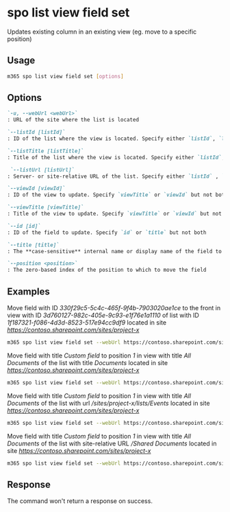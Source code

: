 
# spo list view field set

Updates existing column in an existing view (eg. move to a specific position)

## Usage

```sh
m365 spo list view field set [options]
```

## Options

```md defintion-list
`-u, --webUrl <webUrl>`
: URL of the site where the list is located

`--listId [listId]`
: ID of the list where the view is located. Specify either `listId`, `listTitle`, or `listUrl`.

`--listTitle [listTitle]`
: Title of the list where the view is located. Specify either `listId`, `listTitle`, or `listUrl`.

 `--listUrl [listUrl]`
: Server- or site-relative URL of the list. Specify either `listId` , `listTitle` or `listUrl`.

`--viewId [viewId]`
: ID of the view to update. Specify `viewTitle` or `viewId` but not both

`--viewTitle [viewTitle]`
: Title of the view to update. Specify `viewTitle` or `viewId` but not both

`--id [id]`
: ID of the field to update. Specify `id` or `title` but not both

`--title [title]`
: The **case-sensitive** internal name or display name of the field to update. Specify `id` or `title` but not both

`--position <position>`
: The zero-based index of the position to which to move the field
```

<Global />

## Examples

Move field with ID _330f29c5-5c4c-465f-9f4b-7903020ae1ce_ to the front in view with ID _3d760127-982c-405e-9c93-e1f76e1a1110_ of list with ID _1f187321-f086-4d3d-8523-517e94cc9df9_ located in site _https://contoso.sharepoint.com/sites/project-x_

```sh
m365 spo list view field set --webUrl https://contoso.sharepoint.com/sites/project-x --listId 1f187321-f086-4d3d-8523-517e94cc9df9 --viewId 3d760127-982c-405e-9c93-e1f76e1a1110 --id 330f29c5-5c4c-465f-9f4b-7903020ae1ce --position 0
```

Move field with title _Custom field_ to position _1_ in view with title _All Documents_ of the list with title _Documents_ located in site _https://contoso.sharepoint.com/sites/project-x_

```sh
m365 spo list view field set --webUrl https://contoso.sharepoint.com/sites/project-x --listTitle Documents --viewTitle 'All Documents' --title 'Custom field' --position 1
```

Move field with title _Custom field_ to position _1_ in view with title _All Documents_ of the list with url _/sites/project-x/lists/Events_ located in site _https://contoso.sharepoint.com/sites/project-x_

```sh
m365 spo list view field set --webUrl https://contoso.sharepoint.com/sites/project-x --listUrl '/sites/project-x/lists/Events' --viewTitle 'All Documents' --fieldTitle 'Custom field' --fieldPosition 1
```

Move field with title _Custom field_ to position _1_ in view with title _All Documents_ of the list with site-relative URL _/Shared Documents_ located in site _https://contoso.sharepoint.com/sites/project-x_

```sh
m365 spo list view field set --webUrl https://contoso.sharepoint.com/sites/project-x --listUrl '/Shared Documents' --viewTitle 'All Documents' --fieldTitle 'Custom field' --fieldPosition 1
```

## Response

The command won't return a response on success.
